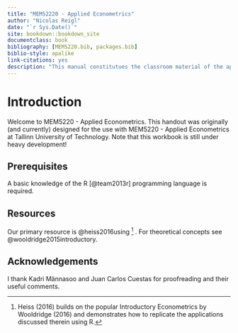 ```yaml
--- 
title: "MEM52220 - Applied Econometrics"
author: "Nicolas Reigl"
date: "`r Sys.Date()`"
site: bookdown::bookdown_site
documentclass: book
bibliography: [MEM5220.bib, packages.bib]
biblio-style: apalike
link-citations: yes
description: "This manual constitutues the classroom material of the applied econometrics course at Tallinn University of Technology"
---
```


# Introduction 

Welcome to MEM5220 - Applied Econometrics. This handout was originally (and currently) designed for the use with MEM5220 - Applied Econometrics at Tallinn University of Technology. Note that this workbook is still under heavy development!  

## Prerequisites

A basic knowledge of the R [@team2013r] programming language  is required. 


## Resources

Our primary resource is @heiss2016using ^[Heiss (2016) builds on the popular Introductory Econometrics by Wooldridge (2016) and demonstrates how to replicate the applications discussed therein using R.]
. For theoretical concepts see @wooldridge2015introductory. 


## Acknowledgements

I thank Kadri Männasoo and Juan Carlos Cuestas for proofreading and their useful comments.



